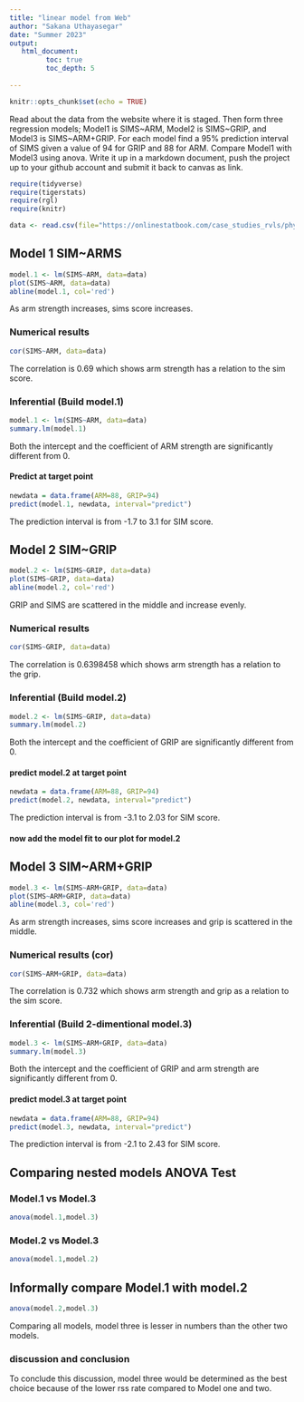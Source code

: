 ```yaml
---
title: "linear model from Web"
author: "Sakana Uthayasegar"
date: "Summer 2023"
output:
   html_document:
         toc: true
         toc_depth: 5
        
---
```


```r
knitr::opts_chunk$set(echo = TRUE)
```

Read about the data from the website where it is staged.  Then form three regression models; Model1 is SIMS~ARM, Model2 is SIMS~GRIP, and Model3 is SIMS~ARM+GRIP. For each model find a 95% prediction interval of SIMS given a value of 94  for GRIP and 88 for ARM. Compare Model1 with Model3 using anova. Write it up in a markdown document, push the project up to your github account and submit it back to canvas as link. 

 


```r
require(tidyverse)
require(tigerstats)
require(rgl)
require(knitr)

```

```r
data <- read.csv(file="https://onlinestatbook.com/case_studies_rvls/physical_strength/data.txt",sep="",header=TRUE)  

```

## Model 1 SIM~ARMS

```r
model.1 <- lm(SIMS~ARM, data=data)
plot(SIMS~ARM, data=data)
abline(model.1, col='red')
```
As arm strength increases, sims score increases.

### Numerical results

```r
cor(SIMS~ARM, data=data)
```
The correlation is 0.69 which shows arm strength has a relation to the sim score.


### Inferential  (Build model.1)

```r
model.1 <- lm(SIMS~ARM, data=data)
summary.lm(model.1)
```
Both the intercept and the coefficient of ARM strength are significantly different from 0.


#### Predict at target point

```r
newdata = data.frame(ARM=88, GRIP=94)
predict(model.1, newdata, interval="predict")
```
The prediction interval is from -1.7 to 3.1 for SIM score.

  

## Model 2 SIM~GRIP

```r
model.2 <- lm(SIMS~GRIP, data=data)
plot(SIMS~GRIP, data=data)
abline(model.2, col='red')
```
GRIP and SIMS are scattered in the middle and increase evenly. 



### Numerical results 

```r
cor(SIMS~GRIP, data=data)
```
The correlation is 0.6398458 which shows arm strength has a relation to the grip.

### Inferential  (Build model.2)

```r
model.2 <- lm(SIMS~GRIP, data=data)
summary.lm(model.2)
```
Both the intercept and the coefficient of GRIP are significantly different from 0.
  
#### predict model.2 at target point

```r
newdata = data.frame(ARM=88, GRIP=94)
predict(model.2, newdata, interval="predict")
```
The prediction interval is from -3.1 to 2.03 for SIM score.

#### now add the model fit to our plot for model.2
  
  


## Model 3 SIM~ARM+GRIP

```r
model.3 <- lm(SIMS~ARM+GRIP, data=data)
plot(SIMS~ARM+GRIP, data=data)
abline(model.3, col='red')
```
As arm strength increases, sims score increases and grip is scattered in the middle.

### Numerical results (cor)

```r
cor(SIMS~ARM+GRIP, data=data)
```
 The correlation is 0.732 which shows arm strength and grip as a relation to the sim score.
 
### Inferential  (Build 2-dimentional model.3)

```r
model.3 <- lm(SIMS~ARM+GRIP, data=data)
summary.lm(model.3)
```
Both the intercept and the coefficient of GRIP and arm strength are significantly different from 0.

#### predict model.3 at target point

```r
newdata = data.frame(ARM=88, GRIP=94)
predict(model.3, newdata, interval="predict")
```
The prediction interval is from -2.1 to 2.43 for SIM score.

## Comparing nested models ANOVA Test

### Model.1 vs Model.3
```r
anova(model.1,model.3)
```
### Model.2 vs Model.3
```r
anova(model.1,model.2)
```

## Informally compare Model.1 with model.2

```r
anova(model.2,model.3)
```

Comparing all models, model three is lesser in numbers than the other two models. 

### discussion and conclusion 
To conclude this discussion, model three would be determined as the best choice because of the lower rss rate compared to Model one and two.